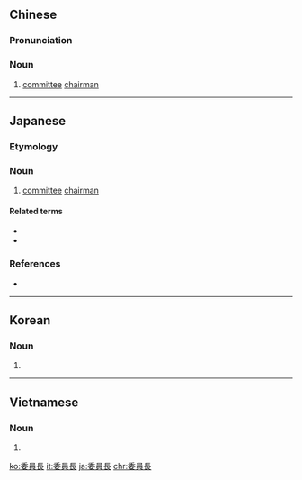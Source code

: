 {{also|委员长}}
==Chinese==
{{zh-forms|s=委员长|type=21}}

===Pronunciation===
{{zh-pron
|m=wěiyuánzhǎng
|c=wai2 jyun4 zoeng2
|mn=úi-oân-tiúⁿ
|cat=n
}}

===Noun===
{{zh-noun}}

# [[committee]] [[chairman]]

----

==Japanese==
{{ja-kanjitab|い|いん|ちょう|yomi=on}}

===Etymology===
{{suffix|委員|長|t1=committee|t2=head|lang=ja|sort=いいんちょう}}

===Noun===
{{ja-noun|い.いんちょう}}

# [[committee]] [[chairman]]

====Related terms====
* {{ja-r|委員|い.いん}}
* {{ja-r|委員会|い.いんかい}}

===References===
* {{R:Shogakukan}}

----

==Korean==
{{ko-hanjatab}}

===Noun===
{{ko-noun|rv=wiwonjang|hangeul=위원장}}

# {{hanja form of|위원장|[[committee]] [[chairman]]}}

----

==Vietnamese==
{{vi-hantutab|委|員|長}}

===Noun===
{{vi-hantu}}

# {{han tu form of|ủy viên trưởng|[[committee]] [[chairman]]}}

[[ko:委員長]]
[[it:委員長]]
[[ja:委員長]]
[[chr:委員長]]